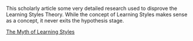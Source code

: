 
This scholarly article some very detailed research used to disprove the Learning Styles Theory. While the concept of Learning Styles makes sense as a concept, it never exits the hypothesis stage. 


[The Myth of Learning Styles](http://sites.psu.edu/wp-content/uploads/sites/10091/2012/03/Reiner-and-Willingham_2010.pdf)